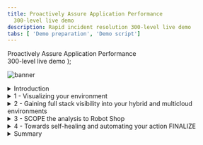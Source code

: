 ```yaml
---
title: Proactively Assure Application Performance
  300-level live demo
description: Rapid incident resolution 300-level live demo
tabs: [ 'Demo preparation', 'Demo script']
---
```


  <span>
    Proactively Assure Application Performance <br/> 300-level live demo
  </span> );

![banner](./images/Incident-Resolution-300-Script.jpg)

<span id="place1"></span>

<details>
<summary>Introduction</summary>
<br/>

In this demo we will:<br/><br/>First, use Instana to discover the various business applications and get a quick view of their overall health.<br/><br/>Then, we’ll see how Turbonomic leverages the information from Instana and other workload controllers to provide recommendations for application performance & resource optimization.<br/><br/>Lastly, we’ll see how Turbonomic recommendations can be ***automatically*** executed via defined automation policies that effectively remove the need for human intervention. After the requisite level of TRUST is established, these policies enable the system to proactively take remedial actions when appropriate.
<br/>
(Printer-ready PDF of demo script <a href="./NEW PDF HERE.pdf" target="_blank" rel="noreferrer">here</a>) (PENDING FINALIZATION OF SCRIPT)

<br/><br/>

**[Go to top](#place1)**

</details>

<details>

<summary>1 - Visualizing your environment</summary>

<br/>

| **1.1** | **Navigate to the Anomaly Generator and input sources** |
| :--- | :--- |
| **Actions** | Navigate to **Instana** <br/><br/>Click **Applications** in left-hand sidebar menu |
| **Narration** | We’re a retail company with multiple online storefronts representing each of our diversified brands. For example, we sell robots via our Robot Shop-branded ecommerce site.<br/><br/>This is a list of all our business applications, which we are monitoring with Instana. Instana provides simplicity with its full-stack discoverability capabilities and an ability to trace every request end-to-end. This makes it easy to track each application’s health and performance. We can quickly see key information for each business application, including number of calls, latency, and the erroneous call rate.<br/><br/>Some users have been complaining about slowness and unpredictable performance issues with the Robot Shop Application recently. |
| **Screenshot** | <br/> ![Step 1.1](./images/step_1-1.png) |

| **1.2** | **Verify which hosts the app runs on** |
| :--- | :--- |
| **Actions** | Click on **Robot Shop**<br/><br/>Then click the **Stack** button to see the dropdown<br/><br/>Click **Infrastructure** to see the hosts that Robot Shop runs on |
| **Narration** | To accelerate our strategic digital transformation initiatives, our company has embraced cloud native architecture. Applications are build based on microservices and deployed to a Kubernetes-based infrastructure. Many lines of business deploy to and share a common infrastructure. This means that a node might have parts of multiple and different business applications on it. When one application suddenly has an increase in workload, it can affect the others as well. Since not all applications are built reliably, some may have unpredictable load patterns - especially during promotion events.<br/><br/>For example, our Robot Shop application has components running on two different nodes or “hosts” as they are known in Instana. |
| **Screenshot** | <br/> ![Step 1.2](./images/step_1-2.png) |

| **1.3** | **Shared Deployment Infrastructure** |
| :--- | :--- |
| **Actions** | Click on the **worker2** host<br/><br/>On worker2’s summary screen, click the **Stack** button to see the dropdown<br/><br/>Click **Application** to see the other applications with components on worker2 |
| **Narration** | Looking at one of the hosts, worker2, we can see that it has components of four different applications running on it. It’s easy to see that if there’s a sudden or unexpected increase in demand on Robot Shop, it could affect the Quote of the Daya app as well - or vice versa. |
| **Screenshot** | <br/> ![Step 1.3](./images/step_1-3.png) |

<br/><br/>

**[Go to top](#place1)**

</details>

<details>

<summary>2 - Gaining full stack visibility into your hybrid and multicloud environments</summary>

<br/>

| **2.1** | **Get the big picture** |
| :--- | :--- |
| **Action** | Navigate to the **Turbonomic** Home Page – **Global View**<br/><br/>Examine **Global Supply Chain**<br/><br/>Hoover over the **Supply Chain**<br/><br/>Click **Virtual Machines Entity** in Supply Chain |
| **Narration** | Before we take a deeper look at the Robot Shop app specifically, let’s take a step back to understand our application infrastructure.<br/><br/> Older applications were deployed to isolated environments, but modern apps are deployed to a highly shared, increasingly dense virtualized hybrid and multi-cloud environment. Hence, getting a complete view is essential as resourcing decisions in one area will naturally impact another.<br/><br/>Turbonomic ingests configuration and operational data from various targets like Instana and combines all the information it has discovered into a common data model and represents it as a Supply Chain.<br/><br/>The Supply Chain provides the big picture, serving as an informative graphical organizer of the various entities in the IT estate. It also shows the implicit dynamic relationships, all the way from the application to its underlying infrastructure dependencies.<br/><br/>This quick visualization provides incredibly valuable information to the IT Ops teams. It helps to bridge the communication gap that often exists between the application owners and the infrastructure teams.<br/><br/>Now, let’s explore the Supply Chain in a bit more detail:<br/><br/>Starting right at the top you have the Business Applications. Note that this environment consists of 63 business applications. There are 544 key business transactions and 1000 services that are part of this estate. The top three layers are called LOGICAL layers – they do not consume physical resources. The services are deployed to physical resources like JVMs or Operating Systems processes that run in a container or VM.<br/><br/>Going down the Supply Chain you can see the components that build up the lower layers of the application stack – including Database Servers, Storage Volumes and Hosts among others.<br/><br/>Going even further down the stack you can see how the virtualized resources could be part of the Virtual Data Center or part of a public Cloud region and availability zone.<br/><br/>• Each circle in the supply chain represents a logical or physical entity.<br/>• The number inside is the count of the number of entities of this type<br/>• The ring of each entry indicates the percentage of pending actions<br/>• Green shows percentage of entities that have NO pending actions<br/>• Yellow shows entities that have efficiency pending actions<br/>• Red shows entities that have critical performance pending actions<br/>• Hover over the entity type to get actual counts of pending actions<br/>• The arrow from one entry to another indicates the flow of resource consumption<br/>• For example –a VM consumes resources from hosts and storage<br/>• You can see this environment consists of 972 Virtual Machines.<br/>• Clicking on an Entity Type will bring you to a detailed view into those entities.<br/><br/>Internally, the supply chain model is key to the optimization analytics that Turbonomic performs on the environment. It models each entity in the environment as part of an economic model – where some resources are buyers, and some are sellers. Each resource is allocated a budget and Turbonomic continually assesses the supply and demand of resources. If something is in short supply, its price goes up. This dynamic adjustment using a market-based approach means that Turbonomic can find the most efficient use of resources given performance needs and constraints. |
| **Screenshot** | <br/> ![Step 2.1](./images/step_1-3.png) |
<br/><br/>

| **2.2** | **Discover which Top Business Applications require attention** |
| :--- | :--- |
| **Action** | On the Turbonomic Home Page you will go to Top Business Applications</br/><br/>Navigate to Turbonomic home page<br/><br/>On the left, click on **Show All** |
| **Narration** | Now let’s take a step back and review our application infrastructure.<br/><br/>Turbonomic uses the environment information discovered by Instanaand other sources, including other APM tools like DynaTrace, AppDynamics and New Relic to construct the first 4 layers of the Supply Chain.<br/><br/>The Top Business Applications Chart here shows the Top Business Applications that need your attention.<br/><br/>A Business Application is a logical grouping of Business Transactions. Business Transations use underlying services to complete their task. Services are deployed to Application Components that provide the runtime capabilities that enable a Service perform its designed function.<br/><br/>Also note that these two charts point out specific Applications & Transactions where there are SLO violations and where Average Response Times are trending in the wrong direction. |
| **Screenshots** | <br/> ![Step 2.2.1](./images/step_2-2(1).png) <br/>![Step 2.2.2](./images/step_2-2(2).png) |
<br/><br/>

| **2.3** | **On-Prem Global Optimization** |
| :--- | :--- |
| **Action** | Click the **On Pren** tab at the top |
| **Narration** | The Supply Chain now shows only the entities that are On Prem. The Cloud resources are obviously excluded.<br/><br/>The Top Cluster chart lists the most utilized clusters. The cluster-specific recommended actions appear alongside the respective cluster.<br/><br/>Let’s take a look at the Host Optimized Improvements chart. Note these are across several hundred VMs – 761 in this case. The chart compares the current utilization with a future state if all the suggested Pending Actions were executed.<br/><br/> This is where the value of a tool such as Turbonomic shines. Being able to compute these recommendations in a dynamic environment, at scale and in real time.<br/><br/>Notice that if these actions are executed the resulting goal will be an environment with much more equitable load distribution across all the VMs in the estate. This will naturally result in better application performance and lowers the risk of resource congestion. Keep in mind that this is being executed in accordance with the pre-defined compliance policies. |
| **Screenshot** | <br/> ![Step 2.3](./images/step_2-3.png) |
<br/><br/>

| **2.4** | **Analyze the Performance Recommendations – View Pending Actions** |
| :--- | :--- |
| **Action** | Select the **On Prem** tab at the top<br/><br/>Click **Show all** at bottom of **Pending Actions** widget |
| **Narration** | Turbonomic is continually assessing the environment and using the supply and demand model to optimize. Since it is connected to Instana it is also aware of the real-time health and performance of the business applications. Turbonomic makes recommendations for changes in four categories:<br/><br/>1. those that are needed to assure performance<br/>2. those that will improve efficiency<br/>3. those that will prevent possible future problems<br/>4. those that are for compliance purposes.<br/><br/>The Performance recommendations are listed first, because they’re most critical. Turbonomic is telling us that making these changes will maintain our desired quality of service.<br/><br/>Let’s examine the Top Performance RESIZE recommendations are being suggested.<br/><br/>First enable the NEW VIEW<br/><br/>Then ADD FILTER–and set Action CategoryPerformance APPLY |
| **Screenshots** | <br/> ![Step 2.2.1](./images/step_2-4(1).png)<br/>![Step 2.2.2](./images/step_2-4(2).png) <br/>![Step 2.2.3](./images/step_2-4(3).png) <br/> ![Step 2.2.4](./images/step_2-4(4).png) <br/> ![Step 2.2.5](./images/step_2-4(5).png) <br/> ![Step 2.2.6](./images/step_2-4(6).png) |
<br/><br/>

ACTIONS and NARRATION actions dont seem to match

<br/><br/>

**[Go to top](#place1)**

</details>

<details>

<summary>3 - SCOPE the analysis to Robot Shop</summary>

<br/>

| **3.1** | **SCOPE to the Robot Shop Supply Chain** |
| :--- | :--- |
| **Action** | Scroll down to an action that recommends scaling a virtual machine<br/><br/>Click the arrow on far right to expand details |
| **Narration** | Now that we have a wholistic picture by exploring the Global View, let's zoom into our Robot Shop app. This is called SCOPING in Turbonomic, and allows you to focus on the subset of the workloads that we care about.<br/><br/>Clicking on the Robot Shop App renders a SCOPED VIEW –that now shows the Supply Chain specific to Robot Shop.<br/><br/>This enables us get a quick picture of the overall health of Robot Shop.<br/><br/>1. Pending Actions – shows all the pending actions for this App<br/>2. Health – How many entities have risks, and how critical the risks are<br/>3. Optimized Improvements – Compare before & after executing the suggested actions<br/>4.Capacity & Usage – Shows utilization as a % of the capacity currently in use<br/>5. Multiple Resources – Shows the utilization over time of various resources by current entities<br/>6. Top Entities – Lists Top Consumer entities in the current scope<br/><br/><BXF – Explain Business Apps + Bus Transactions + Services – Logical versus Physical In this case Since it is connected to Instana it is also aware of the real-time health and performance of the business applications. |
| **Screenshots** | <br/> ![Step 3.1.1](./images/step_3-1(1).png) <br/> ![Step 3.1.2](./images/step_3-1(2).png)  |

| **3.2** | **Examine a Recommended Performance Action - RESIZE** |
| :--- | :--- |
| **Action** | From **Pending Actions** chart, click **Resize up Virtual Machine**<br/><br/>From Action Center panel, click on **Details** |
| **Narration** | Let’s examine the recommendations in the Pending Actions chart. Click the Resize up VMem for Virtual Machine action – Click the DETAILS option from the Action Center.<br/><br/>Turbonomics analytics presents a Percentile and Average Utilization Graph plotting VMEM data over the last 30 days. It points to a potential memory congestion issue and suggests upsizing the physical memory capacity from 512 MB to 1.5 GB.<br/><br/> Taking the suggested action will relieve the current stress on the virtual memory and reduce the average Virtual Memory utilization from 96% to 32% |
| **Screenshot** | <br/> ![Step 3.2.1](./images/step_3-2(1).png) <br/> ![Step 3.2.2](./images/step_3-2(2).png) <br/> ![Step 3.2.3](./images/step_3-2(3).png) |

| **3.3** | **TITLE NEEDED** |
| :--- | :--- |
| **Action** | Click the arrow on the far right to collapse details<br/><br/>Click **filter** in upper right<br/><br/>Choose **Action Category** in the first dropdown<br/><br/>Then choose **Efficiency Improvement** in the third dropdown<br/><br/>Click **Apply**<br/><br/>Type “move container pod” into the search bar and press enter |
| **Narration** | Now that we’ve looked at the actions that will help maintain our desired performance level, let’s look at some of the actions that will help improve efficiency. These actions aren’t quite as critical from a performance perspective, but they are very important from a cost-savings and optimization perspective.<br/><br/>Here we can see several actions related to moving container pods to different nodes. Turbonomicgives us a summary explanation for why it is making the recommendations –and here it’s saying that we can consolidate workloads on fewer nodes than we currently have by suspending the “worker2” node and moving its containers to other nodes. This way we can improve efficiency and reduce the number of underutilized nodes that we have.<br/><br/>Again, if we had admin privileges in this demo environment we could execute the actions directly from Turbonomic. |
| **Screenshot** | <br/> ![Step 3.2](./images/step_3-3.png) |

| **3.4** | **REPEATS STEP 3.3** |
| :--- | :--- |
| **Action** | same as 3.3 |
| **Narration** | same as 3.3 &nbsp; &nbsp; &nbsp; &nbsp; &nbsp; &nbsp; &nbsp; &nbsp; &nbsp; &nbsp; &nbsp; &nbsp; &nbsp; &nbsp; &nbsp; &nbsp; &nbsp; &nbsp; &nbsp; &nbsp; &nbsp; &nbsp; &nbsp; &nbsp; &nbsp; &nbsp;&nbsp; &nbsp; &nbsp; &nbsp; &nbsp; &nbsp; &nbsp; &nbsp; &nbsp; &nbsp; &nbsp; &nbsp; &nbsp; &nbsp; &nbsp; &nbsp; &nbsp; &nbsp; &nbsp; &nbsp; &nbsp; &nbsp; &nbsp; &nbsp; &nbsp; &nbsp;&nbsp; &nbsp; &nbsp; &nbsp; &nbsp; &nbsp; &nbsp; &nbsp; &nbsp; &nbsp; &nbsp; &nbsp; &nbsp; &nbsp; &nbsp; &nbsp; &nbsp; &nbsp; &nbsp; &nbsp; &nbsp; &nbsp; &nbsp; &nbsp; &nbsp; &nbsp;&nbsp; &nbsp; &nbsp; &nbsp; &nbsp; &nbsp; &nbsp; &nbsp; &nbsp; &nbsp; &nbsp; &nbsp; &nbsp; &nbsp; &nbsp; &nbsp; &nbsp; &nbsp; &nbsp; &nbsp; &nbsp; &nbsp; &nbsp; &nbsp; &nbsp; &nbsp; &nbsp; &nbsp; &nbsp; &nbsp; &nbsp; &nbsp; &nbsp; &nbsp; &nbsp; &nbsp; &nbsp; &nbsp; &nbsp; &nbsp; &nbsp; &nbsp; &nbsp; &nbsp; &nbsp; &nbsp; &nbsp; &nbsp; &nbsp; &nbsp; &nbsp; &nbsp; &nbsp; &nbsp; &nbsp; &nbsp; &nbsp; &nbsp; &nbsp; &nbsp; &nbsp; &nbsp; &nbsp; &nbsp; &nbsp; &nbsp; &nbsp; &nbsp; &nbsp; &nbsp; &nbsp; &nbsp; &nbsp; &nbsp; &nbsp; &nbsp; &nbsp; &nbsp; &nbsp; &nbsp; &nbsp; &nbsp; &nbsp; &nbsp; &nbsp; &nbsp; &nbsp; &nbsp; &nbsp; &nbsp; &nbsp; &nbsp; &nbsp; &nbsp; &nbsp; &nbsp; &nbsp; &nbsp; &nbsp; &nbsp; &nbsp; &nbsp; &nbsp; &nbsp; |
| **Screenshot** | <br/> ![Step 3.2](./images/step_3-3.png) |

<br/><br/>

**[Go to top](#place1)**

</details>

<details>

<summary>4 - Towards self-healing and automating your action FINALIZE</summary>

<br/>

| **4.1** | **Execute Actions** |
| :--- | :--- |
| **Actions** | In the sidebar menu, click **Settings** |
| **Narration** | No narration provided &nbsp; &nbsp; &nbsp; &nbsp; &nbsp; &nbsp; &nbsp; &nbsp; &nbsp; &nbsp; &nbsp; &nbsp; &nbsp; &nbsp; &nbsp; &nbsp; &nbsp; &nbsp; &nbsp; &nbsp; &nbsp; &nbsp; &nbsp; &nbsp; &nbsp; &nbsp; &nbsp; &nbsp; &nbsp; &nbsp; &nbsp; &nbsp; &nbsp; &nbsp; &nbsp; &nbsp; &nbsp; &nbsp; &nbsp; &nbsp; &nbsp; &nbsp; &nbsp; &nbsp; &nbsp; &nbsp; &nbsp; &nbsp; &nbsp; &nbsp; &nbsp; &nbsp; &nbsp; &nbsp; &nbsp; &nbsp; &nbsp; &nbsp; &nbsp; &nbsp; &nbsp; &nbsp; &nbsp; &nbsp; &nbsp; &nbsp; &nbsp; &nbsp; &nbsp; &nbsp; &nbsp; &nbsp; &nbsp; &nbsp; &nbsp; &nbsp; &nbsp; &nbsp; &nbsp; &nbsp; &nbsp; &nbsp; &nbsp; &nbsp; &nbsp; &nbsp; &nbsp; &nbsp; &nbsp; &nbsp; &nbsp; &nbsp; &nbsp; &nbsp; &nbsp; &nbsp; &nbsp; &nbsp; &nbsp; &nbsp; &nbsp; &nbsp; &nbsp; &nbsp; &nbsp; &nbsp; &nbsp; &nbsp; &nbsp; &nbsp; &nbsp; &nbsp; &nbsp; &nbsp; &nbsp; &nbsp; &nbsp; &nbsp; &nbsp; &nbsp; &nbsp; &nbsp; &nbsp; &nbsp; &nbsp; &nbsp; &nbsp; &nbsp; &nbsp; &nbsp; &nbsp; &nbsp; &nbsp; &nbsp; &nbsp; &nbsp; &nbsp; &nbsp; &nbsp; &nbsp; &nbsp; &nbsp; &nbsp; &nbsp; &nbsp; &nbsp; &nbsp; &nbsp; &nbsp; &nbsp; &nbsp; &nbsp; &nbsp; &nbsp; &nbsp; &nbsp;|
| **Screenshots** | <br/> ![Step 4.1.1](./images/step_4-1(1).png) <br/> ![Step 4.1.2](./images/step_4-1(2).png) <br/> ![Step 4.1.3](./images/step_4-1(3).png) <br/> ![Step 4.1.4](./images/step_4-1(4).png) <br/> ![Step 4.1.5](./images/step_4-1(5).png) |

| **4.2** | **Automate Action Execution** |
| :--- | :--- |
| **Actions** | From the **Navigation Bar**, click **Settings** |
| **Narration** | In addition to providing the full stack visibility and generating performance and efficiency recommendations to keep the applications healthy, the core value proposition of ARM is to TAKE THE ACTION and proactively resolve and avoid emerging resource bottlenecks. If this is done successfully then the users will be satisfied, ITOps teams will be happy as they have fewer alerts and tickets to respond to. <br/><br/>As we’ve seen earlier, the Pending Actions Charts provides a list of Actions that you can take to keep the system in a Desired State. These include the Recommend Actions –that you can exeute via a given workload controller like a hypervisor or other means. The Manual Actions are actions that you can execute directly from the Turbonomic user interface.<br/><br/>This is very convenient as it avoids jumping across tools and associated process delays that require enlisting other tools and experts. <br/><br/>The ability to execute an action is certainly powerful, however ideally it would be desirable to have as many actions as possible executed proactively and automatically with no human intervention. <br/><br/>Let’s explore how we can setup Automation Policies to do just that.<br/><br/>From the Navigator Menu, click Settings. Select Policies Click New Automation Policy. You can create Automation Policies for various Entity Types here we will create an Automation Policy for the Application Componententity type. <br/><br/>For Select Policy TypeClick Application Component.<br/><br/>Now let’s configure an Automation Policy for Application Components by filling out the Configure Application Component Policy panel as follows: <br/><br/>Enter a name for our policy RobotShop App Components Policy<br/><br/>Under Automation and Orchestration. Click Add Action. <br/><br/>Populate the Automation and Orchestrationpanel as follows:For Action TypeSelect –[ ReSize-Up-Heap, ReSize-Down-Heap; ReSizeUp-Thread-Pool; ReSize-Down-Thread-Pool; ReSize-Down-Connections; ReSize-Up-Connections ]<br/><br/>For Action GenerationSelect Generate Actions<br/><br/>For Action Acceptance Select Automatic<br/><br/>You can optionally add an Execution Schedule. So for example if you would like these actions to execute only during a pre-defined time window or day of week for example, then you can define those requirements in the Execution Schedule. Turbonomic will queue up the actions and execute them accordingly.<br/><br/>On the Automation and Orchestration panel Press SUBMIT<br/><br/> Back on the Configure Application Component Policy panel Press SAVE AND APPLY |
| **Screenshots** | <br/> ![Step 4.2.1](./images/step_4-2(1).png) <br/> ![Step 4.2.2](./images/step_4-2(2).png) <br/> ![Step 4.2.3](./images/step_4-2(3).png) <br/> ![Step 4.2.4](./images/step_4-2(4).png) <br/> ![Step 4.2.5](./images/step_4-2(5).png) |

<br/><br/>

**[Go to top](#place1)**

</details>

<details>

<summary>Summary</summary>

<br/>
Using Instana and Turbonomic, we were able to easily identify changes needed to maintain quality of service, as well as improve efficiency, for our multiple applications which included components running on AWS and OpenShift.

First, using Instana, we were able to discover the business applications and monitor their health.

Then, using Turbonomic, we got specific recommendations on how to assure performance and improve efficiency of our operations.

<br/><br/>

**[Go to top](#place1)**

</details>
